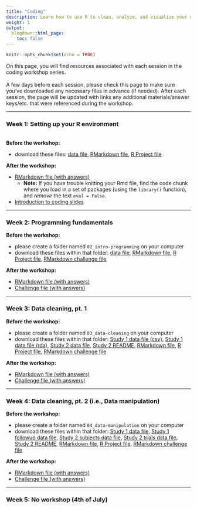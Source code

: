 ```yaml
---
title: "Coding"
description: Learn how to use R to clean, analyze, and visualize your data.
weight: 1
output:
  blogdown::html_page:
    toc: false
---
```


```r
knitr::opts_chunk$set(echo = TRUE)
```

On this page, you will find resources associated with each session in the coding workshop series.
<br><br>
A few days before each session, please check this page to make sure you've downloaded any necessary files in advance (if needed). After each session, the page will be updated with links any additional materials/answer keys/etc. that were referenced during the workshop.

<hr>

### Week 1: Setting up your R environment
<br>
**Before the workshop:**
<ul>
<li>download these files: <a href="/workshop_files/2022/coding-01/shakes.csv" download>data file</a>, <a href="/workshop_files/2022/coding-01/01_lesson.Rmd" download>RMarkdown file</a>, <a href="/workshop_files/2022/coding-01/01_setup.Rproj" download>R Project file</a>
</ul>

**After the workshop:**
<ul>
<li><a href="/workshop_files/2022/coding-01/01_lessonKey.Rmd" download>RMarkdown file (with answers)</a>
<ul><li>**Note:** If you have trouble knitting your Rmd file, find the code chunk where you load in a set of packages (using the `library()` function), and *remove* the text `eval = False`.</ul>
<li><a href="/workshop_files/2022/coding-01/coding-intro.pdf" download>Introduction to coding slides</a>
</ul>

<hr>

### Week 2: Programming fundamentals

**Before the workshop:**
<ul>
<li>please create a folder named `02_intro-programming` on your computer
<li>download these files within that folder: <a href="/workshop_files/2022/coding-02/shakes.csv" download>data file</a>, <a href="/workshop_files/2022/coding-02/lesson.Rmd" download>RMarkdown file</a>, <a href="/workshop_files/2022/coding-02/02_intro-programming.Rproj" download>R Project file</a>, <a href="/workshop_files/2022/coding-02/challenge.Rmd" download>RMarkdown challenge file</a>
</ul>

**After the workshop:**
<ul>
<li><a href="/workshop_files/2022/coding-02/lesson_key.Rmd" download>RMarkdown file (with answers)</a>
<li><a href="/workshop_files/2022/coding-02/challenge_key.Rmd" download>Challenge file (with answers)</a>
</ul>

<hr>

### Week 3: Data cleaning, pt. 1

**Before the workshop:**
<ul>
<li>please create a folder named `03_data-cleaning` on your computer
<li>download these files within that folder: <a href="/workshop_files/2022/coding-03/Study1.csv" download>Study 1 data file (csv)</a>, <a href="/workshop_files/2022/coding-03/Study1.rda" download>Study 1 data file (rda)</a>, <a href="/workshop_files/2022/coding-03/Study2_Subjects.csv" download>Study 2 data file</a>, <a href="/workshop_files/2022/coding-03/README_Study2.txt" download>Study 2 README</a>, <a href="/workshop_files/2022/coding-03/lesson.Rmd" download>RMarkdown file</a>, <a href="/workshop_files/2022/coding-03/03_data-cleaning.Rproj" download>R Project file</a>, <a href="/workshop_files/2022/coding-03/challenge.Rmd" download>RMarkdown challenge file</a>
</ul>

**After the workshop:**
<ul>
<li><a href="/workshop_files/2022/coding-03/lesson_key.Rmd" download>RMarkdown file (with answers)</a>
<li><a href="/workshop_files/2022/coding-03/challenge_key.Rmd" download>Challenge file (with answers)</a>
</ul>

<hr>

### Week 4: Data cleaning, pt. 2 (i.e., Data manipulation)

**Before the workshop:**
<ul>
<li>please create a folder named `04_data-manipulation` on your computer
<li>download these files within that folder: <a href="/workshop_files/2022/coding-04/Study1.csv" download>Study 1 data file</a>, <a href="/workshop_files/2022/coding-04/Study1_followup.csv" download>Study 1 followup data file</a>, <a href="/workshop_files/2022/coding-04/Study2_Subjects.csv" download>Study 2 subjects data file</a>, <a href="/workshop_files/2022/coding-04/Study2_Trials.csv" download>Study 2 trials data file</a>, <a href="/workshop_files/2022/coding-04/README_Study2.txt" download>Study 2 README</a>, <a href="/workshop_files/2022/coding-04/lesson.Rmd" download>RMarkdown file</a>, <a href="/workshop_files/2022/coding-04/04_data-manipulation.Rproj" download>R Project file</a>, <a href="/workshop_files/2022/coding-04/challenge.Rmd" download>RMarkdown challenge file</a>
</ul>

**After the workshop:**
<ul>
<li><a href="/workshop_files/2022/coding-04/lesson_key.Rmd" download>RMarkdown file (with answers)</a>
<li><a href="/workshop_files/2022/coding-04/challenge_key.Rmd" download>Challenge file (with answers)</a>
</ul>

<hr>

### Week 5: No workshop (4th of July)